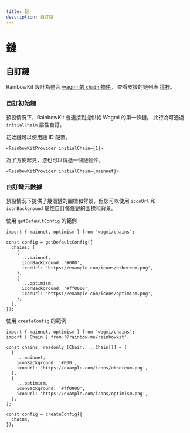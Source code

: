 ```yaml
---
title: 鏈
description: 自訂鏈
---
```


# 鏈

## 自訂鏈

RainbowKit 設計為整合 [wagmi 的 `chain` 物件](https://wagmi.sh/react/chains)。 查看支援的鏈列表 [這裡](https://wagmi.sh/react/chains#supported-chains)。

### 自訂初始鏈

預設情況下，RainbowKit 會連接到提供給 Wagmi 的第一條鏈。 此行為可通過 `initialChain` 屬性自訂。

初始鏈可以使用鏈 ID 配置。

```tsx
<RainbowKitProvider initialChain={1}>
```

為了方便起見，您也可以傳遞一個鏈物件。

```tsx
<RainbowKitProvider initialChain={mainnet}>
```

### 自訂鏈元數據

預設情況下提供了幾個鏈的圖標和背景，但您可以使用 `iconUrl` 和 `iconBackground` 屬性自訂每條鏈的圖標和背景。

使用 `getDefaultConfig` 的範例

```tsx
import { mainnet, optimism } from 'wagmi/chains';

const config = getDefaultConfig({
  chains: [
    {
      ...mainnet,
      iconBackground: '#000',
      iconUrl: 'https://example.com/icons/ethereum.png',
    },
    {
      ...optimism,
      iconBackground: '#ff0000',
      iconUrl: 'https://example.com/icons/optimism.png',
    },
  ],
});
```

使用 `createConfig` 的範例

```tsx
import { mainnet, optimism } from 'wagmi/chains';
import { Chain } from '@rainbow-me/rainbowkit';

const chains: readonly [Chain, ...Chain[]] = [
  {
    ...mainnet,
    iconBackground: '#000',
    iconUrl: 'https://example.com/icons/ethereum.png',
  },
  {
    ...optimism,
    iconBackground: '#ff0000',
    iconUrl: 'https://example.com/icons/optimism.png',
  },
];

const config = createConfig({
  chains,
});
```
